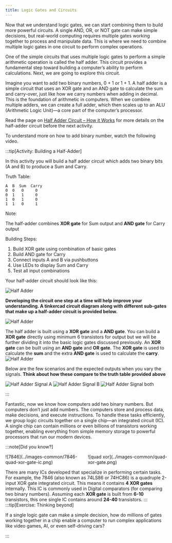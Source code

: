 ```yaml
---
title: Logic Gates and Circuits
---
```



Now that we understand logic gates, we can start combining them to build more powerful circuits. A single AND, OR, or NOT gate can make simple decisions, but real-world computing requires multiple gates working together to process and manipulate data. This is where we need to combine multiple logic gates in one circuit to perform complex operations.

One of the simple circuits that uses multiple logic gates to perform a simple arithmetic operation is called the half adder. This circuit provides a fundamental step toward building a computer’s ability to perform calculations. Next, we are going to explore this circuit.

Imagine you want to add two binary numbers, 0 + 1 or 1 + 1. A half adder is a simple circuit that uses an XOR gate and an AND gate to calculate the sum and carry-over, just like how we carry numbers when adding in decimal. This is the foundation of arithmetic in computers. When we combine multiple adders, we can create a full adder, which then scales up to an ALU (Arithmetic Logic Unit)—a core part of the computer’s processor.

Read the page on [Half Adder Circuit – How it Works](https://www.build-electronic-circuits.com/half-adder/) for more details on the half-adder circuit before the next activity.

To understand more on how to add binary number, watch the following video.

<div class='not-content'>
  <YouTube id='RgklPQ8rbkg' params='fs=1&modestbranding=1&rel=0&autoplay=1' />
</div>

:::tip[Activity: Building a Half-Adder]

In this activity you will build a half adder circuit which adds two binary bits (A and B) to produce a Sum and Carry.

Truth Table:

```text
A  B  Sum  Carry
0  0   0     0
0  1   1     0
1  0   1     0
1  1   0     1
```

Note:

The half-adder combines **XOR gate** for Sum output and **AND gate** for Carry output

Building Steps:

1. Build XOR gate using combination of basic gates
2. Build AND gate for Carry
3. Connect inputs A and B via pushbuttons
4. Use LEDs to display Sum and Carry
5. Test all input combinations

Your half-adder circuit should look like this:

![Half Adder](../images-common/half-adder/half-adder-breadboard.png)

**Developing the circuit one step at a time will help improve your understanding. A tinkercad circuit diagram along with different sub-gates that make up a half-adder circuit is provided below.**

![Half Adder](../images-common/half-adder/half-adder-circuit.png)

The half adder is built using a **XOR gate** and a **AND gate**. You can build a **XOR gate** directly using minimum 6 transistors for output but we will be further dividing it into the basic logic gates discussed previously. An **XOR gate** can be built using an **AND gate** and **OR gate**. The **XOR gate** is used to calculate the **sum** and the extra **AND gate** is used to calculate the **carry**.
![Half Adder](../images-common/half-adder/half-adder-components.png)

Below are the few scenarios and the expected outputs when you vary the signals. **Think about how these compare to the truth table provided above**

![Half Adder Signal A](../images-common/half-adder/half-adder-signal-a.png)
![Half Adder Signal B](../images-common/half-adder/half-adder-signal-b.png)
![Half Adder Signal both](../images-common/half-adder/half-adder-both-signal.png)

:::

Fantastic, now we know how computers add two binary numbers. But computers don’t just add numbers. The computers store and process data, make decisions, and execute instructions. To handle these tasks efficiently, we group logic circuits together on a single chip—an integrated circuit (IC). A single chip can contain millions or even billions of transistors working together, enabling everything from simple memory storage to powerful processors that run our modern devices.

:::note[Did you know?]

<div style='display: flex; gap: 10px;'>
  <div style='width: 300px'>![7846](../images-common/7846-quad-xor-gate-ic.png)</div>
  <div style='width: 300px'>![quad xor](../images-common/quad-xor-gate.png)</div>
</div>

There are many ICs developed that specialize in performing certain tasks. For example, the 7846 (also known as 74LS86 or 74HC86) is a quadruple 2-input XOR gate integrated circuit. This means it contains **4 XOR gates** internally. This IC is commonly used in Digital comparators (for comparing two binary numbers). Assuming each **XOR gate** is built from **6-10** transistors, this one single IC contains around **24-40** transistors.
:::
:::tip[Exercise: Thinking beyond]

If a single logic gate can make a simple decision, how do millions of gates working together in a chip enable a computer to run complex applications like video games, AI, or even self-driving cars?

:::
